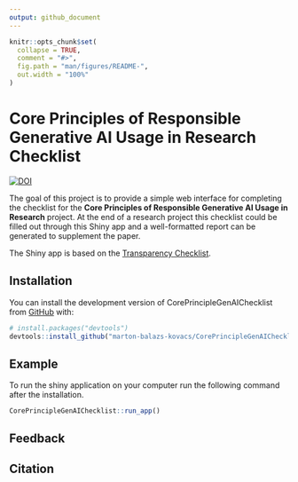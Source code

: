 ```yaml
---
output: github_document
---
```


<!-- README.md is generated from README.Rmd. Please edit that file -->

```r
knitr::opts_chunk$set(
  collapse = TRUE,
  comment = "#>",
  fig.path = "man/figures/README-",
  out.width = "100%"
)
```

# Core Principles of Responsible Generative AI Usage in Research Checklist

<!-- badges: start -->
[![DOI](https://zenodo.org/badge/652677533.svg)](https://doi.org/10.5281/zenodo.15657711)
<!-- badges: end -->

The goal of this project is to provide a simple web interface for completing the checklist for the __Core Principles of Responsible Generative AI Usage in Research__ project. At the end of a research project this checklist could be filled out through this Shiny app and a well-formatted report can be generated to supplement the paper.

The Shiny app is based on the [Transparency Checklist](https://github.com/BalazsAczel/TransparencyChecklist).

## Installation

You can install the development version of CorePrincipleGenAIChecklist from [GitHub](https://github.com/) with:

``` r
# install.packages("devtools")
devtools::install_github("marton-balazs-kovacs/CorePrincipleGenAIChecklist")
```

## Example

To run the shiny application on your computer run the following command after the installation.

``` r
CorePrincipleGenAIChecklist::run_app()
```

## Feedback

## Citation